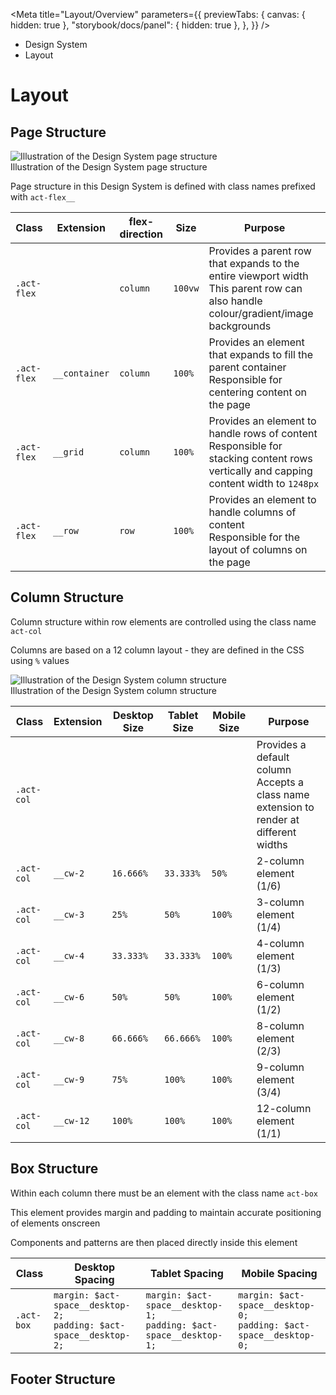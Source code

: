 
<Meta
	title="Layout/Overview"
	parameters={{
		previewTabs: {
			canvas: { hidden: true },
			"storybook/docs/panel": { hidden: true },
		},
	}}
/>

<div className="act-docs-container">
	<Masthead />
	<div className="act-flex act-flex-light-purple">
		<div className="act-flex__container act-flex__container-padding-trim">
			<div className="act-flex__grid">
				<div className="act-flex__row">
					<div className="act-col__cw-12">
						<div className="act-box">
							<div className="act-breadcrumbs">
								<ul className="act-breadcrumbs__container">
									<li className="act-breadcrumbs__crumb act-h6">
										<LinkTo className="act-breadcrumbs__crumb__link" kind="system-introduction--page">
											Design System <i className="fa-solid fa-angle-right"></i>
										</LinkTo>
									</li>
									<li className="act-breadcrumbs__crumb act-h6">
										<LinkTo className="act-breadcrumbs__crumb__link" kind="layout-overview--page">
											Layout <i className="fa-solid fa-angle-right"></i>
										</LinkTo>
									</li>
								</ul>
							</div>
							<h1>Layout</h1>
						</div>
					</div>
				</div>
			</div>
		</div>
	</div>
	<div className="act-flex">
		<div className="act-flex__container">
			<div className="act-flex__grid">
				<div className="act-flex__row">
					<div className="act-col__cw-12">
						<div className="act-box">
							<h2>Page Structure</h2>
							<div className="act-img">
								<img src="/images/3-layout-page-rows-1.png" alt="Illustration of the Design System page structure" />
								<div className="act-img__description act-p-small">
									<i class="fa-solid fa-circle-info"></i> Illustration of the Design System page structure
								</div>
							</div>
							<p>
								Page structure in this Design System is defined with class names prefixed with <code>act-flex__</code>
							</p>
							<div className="act-table-container">
								<table>
									<thead>
										<tr>
											<th>Class</th>
											<th>Extension</th>
											<th>flex-direction</th>
											<th>Size</th>
											<th>Purpose</th>
										</tr>
									</thead>
									<tbody>
										<tr>
											<td>
												<code>.act-flex</code>
											</td>
											<td>&nbsp;</td>
											<td>
												<code>column</code>
											</td>
											<td>
												<code>100vw</code>
											</td>
											<td>
												Provides a parent row that expands to the entire viewport width
												<br />
												This parent row can also handle colour/gradient/image backgrounds
											</td>
										</tr>
										<tr>
											<td>
												<code>.act-flex</code>
											</td>
											<td>
												<code>__container</code>
											</td>
											<td>
												<code>column</code>
											</td>
											<td>
												<code>100%</code>
											</td>
											<td>
												Provides an element that expands to fill the parent container
												<br />
												Responsible for centering content on the page
											</td>
										</tr>
										<tr>
											<td>
												<code>.act-flex</code>
											</td>
											<td>
												<code>__grid</code>
											</td>
											<td>
												<code>column</code>
											</td>
											<td>
												<code>100%</code>
											</td>
											<td>
												Provides an element to handle rows of content
												<br />
												Responsible for stacking content rows vertically and capping content width to <code>1248px</code>
											</td>
										</tr>
										<tr>
											<td>
												<code>.act-flex</code>
											</td>
											<td>
												<code>__row</code>
											</td>
											<td>
												<code>row</code>
											</td>
											<td>
												<code>100%</code>
											</td>
											<td>
												Provides an element to handle columns of content
												<br />
												Responsible for the layout of columns on the page
											</td>
										</tr>
									</tbody>
								</table>
							</div>
						</div>
					</div>
				</div>
				<div className="act-flex__row">
					<div className="act-col__cw-12">
						<div className="act-box">
							<h2>Column Structure</h2>
							<p>
								Column structure within row elements are controlled using the class name <code>act-col</code>
							</p>
							<p>
								Columns are based on a 12 column layout - they are defined in the CSS using <code>%</code> values
							</p>
							<div className="act-img">
								<img src="/images/3-layout-page-columns-1.png" alt="Illustration of the Design System column structure" />
								<div className="act-img__description act-p-small">
									<i class="fa-solid fa-circle-info"></i> Illustration of the Design System column structure
								</div>
							</div>
							<div className="act-table-container">
								<table>
									<thead>
										<tr>
											<th>Class</th>
											<th>Extension</th>
											<th>Desktop Size</th>
											<th>Tablet Size</th>
											<th>Mobile Size</th>
											<th>Purpose</th>
										</tr>
									</thead>
									<tbody>
										<tr>
											<td>
												<code>.act-col</code>
											</td>
											<td>&nbsp;</td>
											<td>&nbsp;</td>
											<td>&nbsp;</td>
											<td>&nbsp;</td>
											<td>
												Provides a default column
												<br />
												Accepts a class name extension to render at different widths
											</td>
										</tr>
										<tr>
											<td>
												<code>.act-col</code>
											</td>
											<td>
												<code>__cw-2</code>
											</td>
											<td>
												<code>16.666%</code>
											</td>
											<td>
												<code>33.333%</code>
											</td>
											<td>
												<code>50%</code>
											</td>
											<td>2-column element (1/6)</td>
										</tr>
										<tr>
											<td>
												<code>.act-col</code>
											</td>
											<td>
												<code>__cw-3</code>
											</td>
											<td>
												<code>25%</code>
											</td>
											<td>
												<code>50%</code>
											</td>
											<td>
												<code>100%</code>
											</td>
											<td>3-column element (1/4)</td>
										</tr>
										<tr>
											<td>
												<code>.act-col</code>
											</td>
											<td>
												<code>__cw-4</code>
											</td>
											<td>
												<code>33.333%</code>
											</td>
											<td>
												<code>33.333%</code>
											</td>
											<td>
												<code>100%</code>
											</td>
											<td>4-column element (1/3)</td>
										</tr>
										<tr>
											<td>
												<code>.act-col</code>
											</td>
											<td>
												<code>__cw-6</code>
											</td>
											<td>
												<code>50%</code>
											</td>
											<td>
												<code>50%</code>
											</td>
											<td>
												<code>100%</code>
											</td>
											<td>6-column element (1/2)</td>
										</tr>
										<tr>
											<td>
												<code>.act-col</code>
											</td>
											<td>
												<code>__cw-8</code>
											</td>
											<td>
												<code>66.666%</code>
											</td>
											<td>
												<code>66.666%</code>
											</td>
											<td>
												<code>100%</code>
											</td>
											<td>8-column element (2/3)</td>
										</tr>
										<tr>
											<td>
												<code>.act-col</code>
											</td>
											<td>
												<code>__cw-9</code>
											</td>
											<td>
												<code>75%</code>
											</td>
											<td>
												<code>100%</code>
											</td>
											<td>
												<code>100%</code>
											</td>
											<td>9-column element (3/4)</td>
										</tr>
										<tr>
											<td>
												<code>.act-col</code>
											</td>
											<td>
												<code>__cw-12</code>
											</td>
											<td>
												<code>100%</code>
											</td>
											<td>
												<code>100%</code>
											</td>
											<td>
												<code>100%</code>
											</td>
											<td>12-column element (1/1)</td>
										</tr>
									</tbody>
								</table>
							</div>
						</div>
					</div>
				</div>
				<div className="act-flex__row">
					<div className="act-col__cw-12">
						<div className="act-box">
							<h2>Box Structure</h2>
							<p>
								Within each column there must be an element with the class name <code>act-box</code>
							</p>
							<p>This element provides margin and padding to maintain accurate positioning of elements onscreen</p>
							<p>Components and patterns are then placed directly inside this element</p>
							<div className="act-table-container">
								<table>
									<thead>
										<tr>
											<th>Class</th>
											<th>Desktop Spacing</th>
											<th>Tablet Spacing</th>
											<th>Mobile Spacing</th>
										</tr>
									</thead>
									<tbody>
										<tr>
											<td>
												<code>.act-box</code>
											</td>
											<td>
												<code>margin: $act-space__desktop-2;</code>
												<br />
												<code>padding: $act-space__desktop-2;</code>
											</td>
											<td>
												<code>margin: $act-space__desktop-1;</code>
												<br />
												<code>padding: $act-space__desktop-1;</code>
											</td>
											<td>
												<code>margin: $act-space__desktop-0;</code>
												<br />
												<code>padding: $act-space__desktop-0;</code>
											</td>
										</tr>
									</tbody>
								</table>
							</div>
						</div>
					</div>
				</div>
				<div className="act-flex__row">
					<div className="act-col__cw-12">
						<div className="act-box">
							<h2>Footer Structure</h2>
						</div>
					</div>
				</div>
			</div>
		</div>
	</div>
	<AoC />
	<Footer />
</div>
